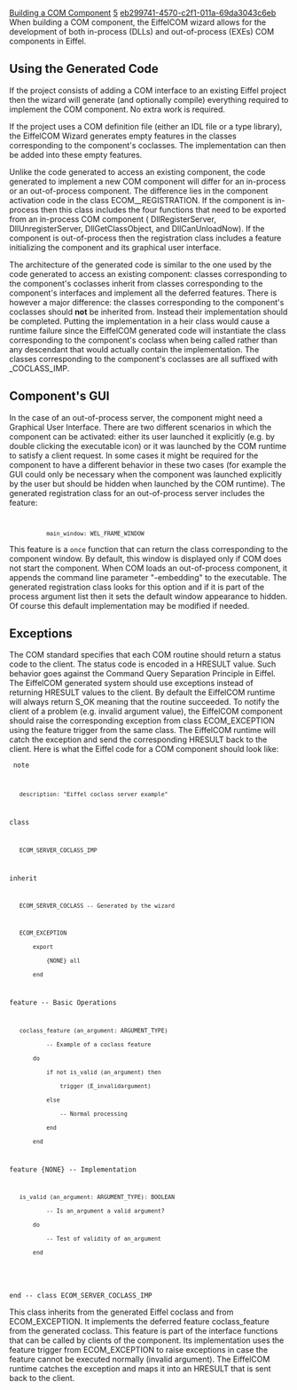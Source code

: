 [[Property:title|Building a COM Component]]
[[Property:weight|5]]
[[Property:uuid|eb299741-4570-c2f1-011a-69da3043c6eb]]
When building a COM component, the EiffelCOM wizard allows for the development of both in-process (DLLs) and out-of-process (EXEs) COM components in Eiffel.
<!--break-->
==Using the Generated Code==

If the project consists of adding a COM interface to an existing Eiffel project then the wizard will generate (and optionally compile) everything required to implement the COM component. No extra work is required. 

If the project uses a COM definition file (either an IDL file or a type library), the EiffelCOM Wizard generates empty features in the classes corresponding to the component's coclasses. The implementation can then be added into these empty features. 

{{warning|Depending on the project settings, the EiffelCOM Wizard may overwrite the files containing the classes corresponding to the component's colasses if the project is re-generated thereby replacing the implemented features with empty ones. Make sure the destination folder is different from the folder where the classes have been implemented prior to re-generating the project. }}

Unlike the code generated to access an existing component, the code generated to implement a new COM component will differ for an in-process or an out-of-process component. The difference lies in the component activation code in the class <eiffel>ECOM_<Name_of_system>_REGISTRATION</eiffel>. If the component is in-process then this class includes the four functions that need to be exported from an in-process COM component ( <eiffel>DllRegisterServer</eiffel>, <eiffel>DllUnregisterServer</eiffel>, <eiffel>DllGetClassObject</eiffel>, and <eiffel>DllCanUnloadNow</eiffel>). If the component is out-of-process then the registration class includes a feature initializing the component and its graphical user interface. 

The architecture of the generated code is similar to the one used by the code generated to access an existing component: classes corresponding to the component's coclasses inherit from classes corresponding to the component's interfaces and implement all the deferred features. There is however a major difference: the classes corresponding to the component's coclasses should '''not''' be inherited from. Instead their implementation should be completed. Putting the implementation in a heir class would cause a runtime failure since the EiffelCOM generated code will instantiate the class corresponding to the component's coclass when being called rather than any descendant that would actually contain the implementation. The classes corresponding to the component's coclasses are all suffixed with <eiffel>_COCLASS_IMP</eiffel>. 


==Component's GUI==

In the case of an out-of-process server, the component might need a Graphical User Interface. There are two different scenarios in which the component can be activated: either its user launched it explicitly (e.g. by double clicking the executable icon) or it was launched by the COM runtime to satisfy a client request. In some cases it might be required for the component to have a different behavior in these two cases (for example the GUI could only be necessary when the component was launched explicitly by the user but should be hidden when launched by the COM runtime). The generated registration class for an out-of-process server includes the feature: 
<code>
            main_window: WEL_FRAME_WINDOW</code>

This feature is a <code>once</code> function that can return the class corresponding to the component window. By default, this window is displayed only if COM does not start the component. When COM loads an out-of-process component, it appends the command line parameter "-embedding" to the executable. The generated registration class looks for this option and if it is part of the process argument list then it sets the default window appearance to hidden. Of course this default implementation may be modified if needed. 


==Exceptions==

The COM standard specifies that each COM routine should return a status code to the client. The status code is encoded in a <eiffel>HRESULT</eiffel> value. Such behavior goes against the Command Query Separation Principle in Eiffel. The EiffelCOM generated system should use exceptions instead of returning <eiffel>HRESULT</eiffel> values to the client. By default the EiffelCOM runtime will always return <eiffel>S_OK</eiffel> meaning that the routine succeeded. To notify the client of a problem (e.g. invalid argument value), the EiffelCOM component should raise the corresponding exception from class <eiffel>ECOM_EXCEPTION</eiffel> using the feature <eiffel>trigger</eiffel> from the same class. The EiffelCOM runtime will catch the exception and send the corresponding <eiffel>HRESULT</eiffel> back to the client. Here is what the Eiffel code for a COM component should look like: 

<code>
note
    description: "Eiffel coclass server example"
class
    ECOM_SERVER_COCLASS_IMP

inherit
    ECOM_SERVER_COCLASS -- Generated by the wizard

    ECOM_EXCEPTION
        export
            {NONE} all
        end

feature -- Basic Operations

    coclass_feature (an_argument: ARGUMENT_TYPE)
            -- Example of a coclass feature
        do
            if not is_valid (an_argument) then
                trigger (E_invalidargument)
            else
                -- Normal processing
            end
        end

feature {NONE} -- Implementation

    is_valid (an_argument: ARGUMENT_TYPE): BOOLEAN
            -- Is an_argument a valid argument?
        do
            -- Test of validity of an_argument
        end
		
end -- class ECOM_SERVER_COCLASS_IMP</code>


This class inherits from the generated Eiffel coclass and from <eiffel>ECOM_EXCEPTION</eiffel>. It implements the deferred feature <eiffel>coclass_feature</eiffel> from the generated coclass. This feature is part of the interface functions that can be called by clients of the component. Its implementation uses the feature <eiffel>trigger</eiffel> from <eiffel>ECOM_EXCEPTION</eiffel> to raise exceptions in case the feature cannot be executed normally (invalid argument). The EiffelCOM runtime catches the exception and maps it into an <eiffel>HRESULT</eiffel> that is sent back to the client. 


{{seealso|[[How the EiffelCOM Wizard works|How the EiffelCOM Wizard Works]] , [[Generated Files|Generated Files]] , [[Class Hierarchy|Class Hierarchy]] , [[Eiffel Project Processing|Adding a COM Interface to an Eiffel Project]] , [[Reusing a COM Component|Accessing a COM Component]] , [[Wizards: Command Line Options|Command Line Options]]  }}


